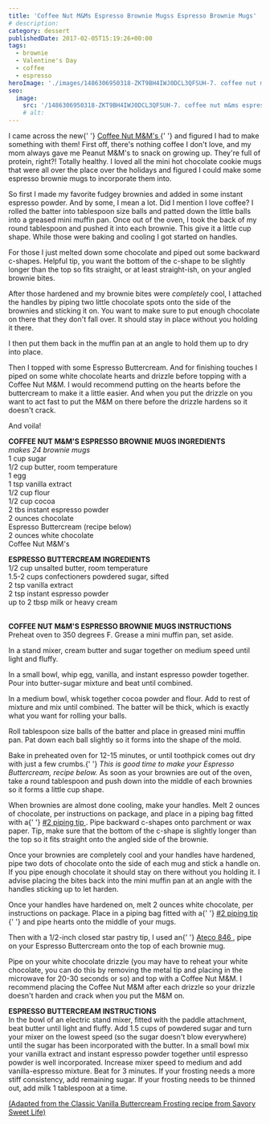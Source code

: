 ```yaml
---
title: 'Coffee Nut M&Ms Espresso Brownie Mugss Espresso Brownie Mugs'
# description:
category: dessert
publishedDate: 2017-02-05T15:19:26+00:00
tags:
  - brownie
  - Valentine's Day
  - coffee
  - espresso
heroImage: './images/1486306950318-ZKT9BH4IWJ0DCL3QFSUH-7. coffee nut m&ms espresso brownie mugs.webp'
seo:
  image:
    src: '/1486306950318-ZKT9BH4IWJ0DCL3QFSUH-7. coffee nut m&ms espresso brownie mugs.webp'
    # alt:
---
```



<div class="sqs-html-content">
	<p>
		I came across the new{' '}
		<a
			target="_blank"
			href="https://www.amazon.com/Coffee-Peanut-Chocolate-Candy-10-2-Ounce/dp/B01C515F74?th=1"
		>
			Coffee Nut M&amp;M's
		</a>{' '}
		and figured I had to make something with them! First off, there's nothing
		coffee I don't love, and my mom always gave me Peanut M&amp;M's to snack on
		growing up. They're full of protein, right?! Totally healthy. I loved all
		the mini hot chocolate cookie mugs that were all over the place over the
		holidays and figured I could make some espresso brownie mugs to incorporate
		them into. 
	</p>
</div>
<div
	class="image-block-outer-wrapper layout-caption-hidden design-layout-inline"
	data-test="image-block-inline-outer-wrapper"
>
	<figure class="sqs-block-image-figure intrinsic">
		<div
			class="image-block-wrapper"
			data-animation-role="image"
			data-animation-override=""
		>
			<div class="sqs-image-shape-container-element has-aspect-ratio">
				<Picture
					src={ContentImage1}
					alt="coffee nut m&amp;m's espresso brownie mugs | sarah makes stuff"
				></Picture>
			</div>
		</div>
	</figure>
</div>
<div class="sqs-html-content">
	<p>
		So first I made my favorite fudgey brownies and added in some instant
		espresso powder. And by some, I mean a lot. Did I mention I love coffee? I
		rolled the batter into tablespoon size balls and patted down the little
		balls into a greased mini muffin pan. Once out of the oven, I took the back
		of my round tablespoon and pushed it into each brownie. This give it a
		little cup shape. While those were baking and cooling I got started on
		handles.
	</p>
</div>
<div
	class="image-block-outer-wrapper layout-caption-hidden design-layout-inline"
	data-test="image-block-inline-outer-wrapper"
>
	<figure class="sqs-block-image-figure intrinsic">
		<div
			class="image-block-wrapper"
			data-animation-role="image"
			data-animation-override=""
		>
			<div class="sqs-image-shape-container-element has-aspect-ratio">
				<Picture
					src={ContentImage2}
					alt="coffee nut m&amp;m's espresso brownie mugs | sarah makes stuff"
				></Picture>
			</div>
		</div>
	</figure>
</div>
<div class="sqs-html-content">
	<p>
		For those I just melted down some chocolate and piped out some backward
		c-shapes. Helpful tip, you want the bottom of the c-shape to be slightly
		longer than the top so fits straight, or at least straight-ish, on your
		angled brownie bites. 
	</p>
</div>
<div
	class="image-block-outer-wrapper layout-caption-hidden design-layout-inline"
	data-test="image-block-inline-outer-wrapper"
>
	<figure class="sqs-block-image-figure intrinsic">
		<div
			class="image-block-wrapper"
			data-animation-role="image"
			data-animation-override=""
		>
			<div class="sqs-image-shape-container-element has-aspect-ratio">
				<Picture
					src={ContentImage3}
					alt="coffee nut m&amp;m's espresso brownie mugs | sarah makes stuff"
				></Picture>
			</div>
		</div>
	</figure>
</div>
<div class="sqs-html-content">
	<p>
		After those hardened and my brownie bites were <em>completely</em> cool, I
		attached the handles by piping two little chocolate spots onto the side of
		the brownies and sticking it on. You want to make sure to put enough
		chocolate on there that they don't fall over. It should stay in place
		without you holding it there.
	</p>
</div>
<div
	class="image-block-outer-wrapper layout-caption-hidden design-layout-inline"
	data-test="image-block-inline-outer-wrapper"
>
	<figure class="sqs-block-image-figure intrinsic">
		<div
			class="image-block-wrapper"
			data-animation-role="image"
			data-animation-override=""
		>
			<div class="sqs-image-shape-container-element has-aspect-ratio">
				<Picture
					src={ContentImage4}
					alt="coffee nut m&amp;m's espresso brownie mugs | sarah makes stuff"
				></Picture>
			</div>
		</div>
	</figure>
</div>
<div class="sqs-html-content">
	<p>
		I then put them back in the muffin pan at an angle to hold them up to dry
		into place. 
	</p>
</div>
<div
	class="image-block-outer-wrapper layout-caption-hidden design-layout-inline"
	data-test="image-block-inline-outer-wrapper"
>
	<figure class="sqs-block-image-figure intrinsic">
		<div
			class="image-block-wrapper"
			data-animation-role="image"
			data-animation-override=""
		>
			<div class="sqs-image-shape-container-element has-aspect-ratio">
				<Picture
					src={ContentImage5}
					alt="coffee nut m&amp;m's espresso brownie mugs | sarah makes stuff"
				></Picture>
			</div>
		</div>
	</figure>
</div>
<div class="sqs-html-content">
	<p>
		Then I topped with some Espresso Buttercream. And for finishing touches I
		piped on some white chocolate hearts and drizzle before topping with a
		Coffee Nut M&amp;M. I would recommend putting on the hearts before the
		buttercream to make it a little easier. And when you put the drizzle on you
		want to act fast to put the M&amp;M on there before the drizzle hardens so
		it doesn't crack. 
	</p>
</div>
<div
	class="image-block-outer-wrapper layout-caption-hidden design-layout-inline"
	data-test="image-block-inline-outer-wrapper"
>
	<figure class="sqs-block-image-figure intrinsic">
		<div
			class="image-block-wrapper"
			data-animation-role="image"
			data-animation-override=""
		>
			<div class="sqs-image-shape-container-element has-aspect-ratio">
				<Picture
					src={ContentImage6}
					alt="coffee nut m&amp;m's espresso brownie mugs | sarah makes stuff"
				></Picture>
			</div>
		</div>
	</figure>
</div>
<div class="sqs-html-content">
	<p>And voila! </p>
</div>
<div
	class="image-block-outer-wrapper layout-caption-hidden design-layout-inline"
	data-test="image-block-inline-outer-wrapper"
>
	<figure class="sqs-block-image-figure intrinsic">
		<div
			class="image-block-wrapper"
			data-animation-role="image"
			data-animation-override=""
		>
			<div class="sqs-image-shape-container-element has-aspect-ratio">
				<Picture
					src={ContentImage7}
					alt="coffee nut m&amp;m's espresso brownie mugs | sarah makes stuff"
				></Picture>
			</div>
		</div>
	</figure>
</div>
<div
	class="image-block-outer-wrapper layout-caption-hidden design-layout-inline"
	data-test="image-block-inline-outer-wrapper"
>
	<figure class="sqs-block-image-figure intrinsic">
		<div
			class="image-block-wrapper"
			data-animation-role="image"
			data-animation-override=""
		>
			<div class="sqs-image-shape-container-element has-aspect-ratio">
				<Picture
					src={ContentImage8}
					alt="coffee nut m&amp;m's espresso brownie mugs | sarah makes stuff"
				></Picture>
			</div>
		</div>
	</figure>
</div>
<div class="sqs-html-content">
	<p>
		<strong>COFFEE NUT M&amp;M'S ESPRESSO BROWNIE MUGS INGREDIENTS</strong>
		<br />
		<em>makes 24 brownie mugs</em>
		<br />1 cup sugar
		<br />
		1/2 cup butter, room temperature
		<br />1 egg
		<br />1 tsp vanilla extract
		<br />
		1/2 cup flour
		<br />
		1/2 cup cocoa
		<br />2 tbs instant espresso powder
		<br />2 ounces chocolate
		<br />
		Espresso Buttercream (recipe below)
		<br />2 ounces white chocolate
		<br />
		Coffee Nut M&amp;M's
	</p>
	<p>
		<strong>ESPRESSO BUTTERCREAM INGREDIENTS</strong>
		<br />
		<span>1/2 cup unsalted butter, room temperature</span>
		<br />
		<span>1.5-2 cups confectioners powdered sugar, sifted</span>
		<br />
		<span>
			2 tsp vanilla extract
			<br />2 tsp instant espresso powder
		</span>
		<br />
		<span>up to 2 tbsp milk or heavy cream</span>
	</p>
	<p>
		<br />
		<strong>COFFEE NUT M&amp;M'S ESPRESSO BROWNIE MUGS INSTRUCTIONS</strong>
		<br />
		Preheat oven to 350 degrees F. Grease a mini muffin pan, set aside. 
	</p>
	<p>
		In a stand mixer, cream butter and sugar together on medium speed until
		light and fluffy. 
	</p>
	<p>
		In a small bowl, whip egg, vanilla, and instant espresso powder together.
		Pour into butter-sugar mixture and beat until combined. 
	</p>
	<p>
		In a medium bowl, whisk together cocoa powder and flour. Add to rest of
		mixture and mix until combined. The batter will be thick, which is exactly
		what you want for rolling your balls. 
	</p>
	<p>
		Roll tablespoon size balls of the batter and place in greased mini muffin
		pan. Pat down each ball slightly so it forms into the shape of the mold. 
	</p>
	<p>
		Bake in preheated oven for 12-15 minutes, or until toothpick comes out dry
		with just a few crumbs.{' '}
		<em>This is good time to make your Espresso Buttercream, recipe below. </em>
		As soon as your brownies are out of the oven, take a round tablespoon and
		push down into the middle of each brownies so it forms a little cup shape.
	</p>
	<p>
		When brownies are almost done cooling, make your handles. Melt 2 ounces of
		chocolate, per instructions on package, and place in a piping bag fitted
		with a{' '}
		<a
			target="_blank"
			href="https://www.amazon.com/Wilton-Decorating-Tip-No-2-Round/dp/B0043YRPXY/ref=sr_1_1?ie=UTF8&amp;qid=1486303950&amp;sr=8-1&amp;keywords=%232+wilton+piping+tip"
		>
			#2 piping tip
		</a>
		. Pipe backward c-shapes onto parchment or wax paper. Tip, make sure that
		the bottom of the c-shape is slightly longer than the top so it fits
		straight onto the angled side of the brownie. 
	</p>
	<p>
		Once your brownies are completely cool and your handles have hardened, pipe
		two dots of chocolate onto the side of each mug and stick a handle on. If
		you pipe enough chocolate it should stay on there without you holding it. I
		advise placing the bites back into the mini muffin pan at an angle with the
		handles sticking up to let harden. 
	</p>
	<p>
		Once your handles have hardened on, melt 2 ounces white chocolate, per
		instructions on package. Place in a piping bag fitted with a{' '}
		<a href="https://www.amazon.com/Wilton-Decorating-Tip-No-2-Round/dp/B0043YRPXY/ref=sr_1_1?ie=UTF8&amp;qid=1486303950&amp;sr=8-1&amp;keywords=%232+wilton+piping+tip">
			#2 piping tip
		</a>{' '}
		and pipe hearts onto the middle of your mugs. 
	</p>
	<p>
		Then with a 1/2-inch closed star pastry tip, I used an{' '}
		<a
			target="_blank"
			href="https://www.amazon.com/Ateco-846-Opening-Diameter-Stainless/dp/B00UJ69GW8"
		>
			Ateco 846
		</a>
		, pipe on your Espresso Buttercream onto the top of each brownie mug. 
	</p>
	<p>
		Pipe on your white chocolate drizzle (you may have to reheat your white
		chocolate, you can do this by removing the metal tip and placing in the
		microwave for 20-30 seconds or so) and top with a Coffee Nut M&amp;M. I
		recommend placing the Coffee Nut M&amp;M after each drizzle so your drizzle
		doesn't harden and crack when you put the M&amp;M on. 
	</p>
	<p>
		<strong>ESPRESSO BUTTERCREAM INSTRUCTIONS</strong>
		<br />
		In the bowl of an electric stand mixer, fitted with the paddle attachment,
		beat butter until light and fluffy. Add 1.5 cups of powdered sugar and turn
		your mixer on the lowest speed (so the sugar doesn't blow everywhere) until
		the sugar has been incorporated with the butter. In a small bowl mix your
		vanilla extract and instant espresso powder together until espresso powder
		is well incorporated. Increase mixer speed to medium and add
		vanilla-espresso mixture. Beat for 3 minutes. If your frosting needs a more
		stiff consistency, add remaining sugar. If your frosting needs to be thinned
		out, add milk 1 tablespoon at a time.
	</p>
	<p>
		<a
			target="_blank"
			href="http://savorysweetlife.com/2010/03/buttercream-frosting/"
		>
			(Adapted from the Classic Vanilla Buttercream Frosting recipe from Savory
			Sweet Life)
		</a>
	</p>
</div>
